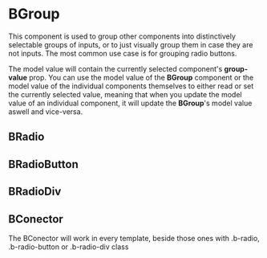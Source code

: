 
<Meta of={BGroupStories} />

# BGroup

This component is used to group other components into distinctively selectable groups of inputs, or to just visually group them in case they are not inputs. The most common use case is for grouping radio buttons.

The model value will contain the currently selected component's **group-value** prop. You can use the model value of the **BGroup** component or the model value of the individual components themselves to either read or set the currently selected value, meaning that when you update the model value of an individual component, it will update the **BGroup**'s model value aswell and vice-versa.

## BRadio

<Canvas of={BGroupStories.BRadio} />

## BRadioButton

<Canvas of={BGroupStories.BRadioButton} />

## BRadioDiv

<Canvas of={BGroupStories.BRadioDiv} />

## BConector

The BConector will work in every template, beside those ones with .b-radio, .b-radio-button or .b-radio-div class
<Canvas of={BGroupStories.BConector} />
